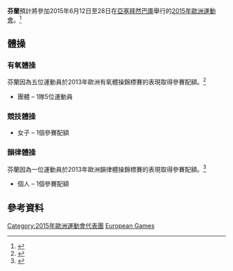 {{Infobox country at games
| games        = 2015年歐洲運動會
| NOC          = FIN
| NOCname      = [[芬蘭奧林匹克委員會|芬蘭奧林匹克委員會]]
| competitors  = 100
| sports       = 17
| flagbearer   = Tomi Tuuha
| officials    = 
| location     = [[亞塞拜然|亞塞拜然]][[巴庫|巴庫]]
| start_date   = 2015年6月12日
| end_date     = 28日
| gold         = 0
| silver       = 0
| bronze       = 1
| rank         = 40
| app0         = auto
| website      = {{URL|sport.fi/olympiakomitea}}
}}
'''芬蘭'''預計將參加2015年6月12日至28日在[[亞塞拜然|亞塞拜然]][[巴庫|巴庫]]舉行的[[2015年歐洲運動會|2015年歐洲運動會]]。<ref>{{Cite web |url=http://www.baku2015.com/en/european-games/participants.aspx |title=Baku 2015 Participants |accessdate=2015-03-12 |archive-date=2014-03-28 |archive-url=https://web.archive.org/web/20140328060705/http://www.baku2015.com/en/european-games/participants.aspx |dead-url=yes }}</ref>

==體操==
{{main| 2015年歐洲運動會體操比賽}}

===有氧體操===
芬蘭因為五位運動員於2013年歐洲有氧體操錦標賽的表現取得參賽配額。<ref>{{cite web |url=http://www.webfpg.com/FFgExport/2013_ARQUES/Resultat/pdf/SEN_Results_Group's_Qualifications.pdf/ |title=存档副本 |accessdate=2014-03-29 |deadurl=yes |archiveurl=https://archive.is/20140329195410/http://www.webfpg.com/FFgExport/2013_ARQUES/Resultat/pdf/SEN_Results_Group's_Qualifications.pdf/ |archivedate=2014-03-29 }}</ref>
* 團體 – 1隊5位運動員

===競技體操===
*女子 – 1個參賽配額

===韻律體操===
芬蘭因為一位運動員於2013年歐洲韻律體操錦標賽的表現取得參賽配額。<ref>{{cite web |url=http://www.rhythmicgymnasticsresults.com/europe/2013/sen/qualaa.pdf/ |title=存档副本 |accessdate=2014-03-30 |deadurl=yes |archiveurl=https://web.archive.org/web/20140327074005/http://www.rhythmicgymnasticsresults.com/europe/2013/sen/qualaa.pdf |archivedate=2014-03-27 }}</ref>
* 個人 – 1個參賽配額


==參考資料==
{{Reflist}}

{{Nations at the 2015 European Games}}
{{DEFAULTSORT:Finland At The 2015 European Games}}
[[Category:2015年歐洲運動會代表團|Category:2015年歐洲運動會代表團]]
[[Category:2015年芬蘭體育|European Games]]